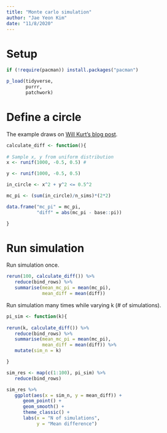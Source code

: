 ```yaml
---
title: "Monte carlo simulation"
author: "Jae Yeon Kim"
date: "11/8/2020"
---
```


# Setup 

```r
if (!require(pacman)) install.packages("pacman")

p_load(tidyverse, 
       purrr, 
       patchwork)
```

# Define a circle 

The example draws on [Will Kurt's blog post](https://www.countbayesie.com/blog/2020/8/16/why-bayesian-stats-need-monte-carlo-methods).

```r

calculate_diff <- function(){
        
# Sample x, y from uniform distribution
x <- runif(1000, -0.5, 0.5) # 

y <- runif(1000, -0.5, 0.5)

in_circle <- x^2 + y^2 <= 0.5^2

mc_pi <- (sum(in_circle)/n_sims)*(2*2)

data.frame("mc_pi" = mc_pi,
           "diff" = abs(mc_pi - base::pi))

}

```

# Run simulation 

Run simulation once. 

```r
rerun(100, calculate_diff()) %>%
   reduce(bind_rows) %>%
   summarise(mean_mc_pi = mean(mc_pi),
             mean_diff = mean(diff))
```

Run simulation many times while varying k (# of simulations). 

```r
pi_sim <- function(k){
 
rerun(k, calculate_diff()) %>%
   reduce(bind_rows) %>%
   summarise(mean_mc_pi = mean(mc_pi),
             mean_diff = mean(diff)) %>%
   mutate(sim_n = k)

}

sim_res <- map(c(1:100), pi_sim) %>%
   reduce(bind_rows)

sim_res %>%
   ggplot(aes(x = sim_n, y = mean_diff)) +
      geom_point() +
      geom_smooth() +
      theme_classic() +
      labs(x = "N of simulations", 
           y = "Mean difference")
```




